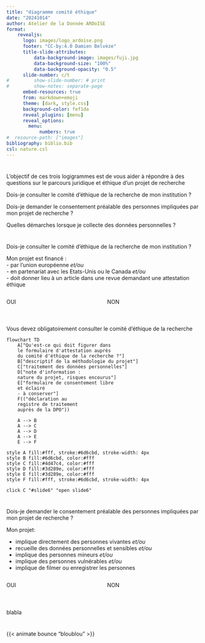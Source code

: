 ```yaml
---
title: "diagramme comité éthique"
date: "20241014"
author: Atelier de la Donnée ARDoISE
format: 
    revealjs:
      logo: images/logo_ardoise.png
      footer: "CC-by:4.0 Damien Belvèze"
      title-slide-attributes:
          data-background-image: images/fuji.jpg
          data-background-size: "100%" 
          data-background-opacity: "0.5"
      slide-number: c/t
#         show-slide-number: # print
#         show-notes: separate-page
      embed-resources: true
      from: markdown+emoji
      theme: [dark, style.css]
      background-color: fef1da
      reveal_plugins: [menu]
      reveal_options: 
        menu: 
            numbers: true
#  resource-path: ["images"]
bibliography: biblio.bib
csl: nature.csl
---
```


# {#slide1 .r-fit-text}



::::{.center-xy}

:::{.text_center}
L'objectif de ces trois logigrammes est de vous aider à répondre à des questions sur le parcours juridique et éthique d'un projet de recherche
:::

<div onclick="location.href='#slide2';" style="cursor: pointer;">
:::{.clickable_lightb} 
Dois-je consulter le comité d'éthique de la recherche de mon institution ?
:::
</div>

<div onclick="location.href='#slide4';" style="cursor: pointer;">
:::{.clickable_mediumb}
Dois-je demander le consentement préalable des personnes impliquées par mon projet de recherche ?
:::
</div>
:::{.clickable_darkb}
Quelles démarches lorsque je collecte des données personnelles ?
:::

::::

# {#slide2}




::::{.clickable_lightb} 
Dois-je consulter le comité d'éthique de la recherche de mon institution ?
::::

::::{.text_center}
Mon projet est financé :   
- par l'union européenne *et/ou*  
- en partenariat avec les Etats-Unis ou le Canada *et/ou*  
- doit donner lieu à un article dans une revue demandant une attestation éthique  
::::

::::{.columns}
:::{.column width="50%"}
<div onclick="location.href='#slide3';" style="cursor: pointer;">
:::{.clickable_lightp}
OUI
:::
</div>
:::
:::{.column width="50%"}
:::{.clickable_darkp}
NON
:::
:::
::::



#  {#slide3}

:::{.static_lightb}
Vous devez obligatoirement consulter le comité d'éthique de la recherche
:::


```mermaid
flowchart TD
    A["Qu'est-ce qui doit figurer dans
    le formulaire d'attestation auprès
    du comité d'éthique de la recherche ?"] 
    B["descriptif de la méthodologie du projet"]
    C["traitement des données personnelles"]
    D["note d'information :
    nature du projet, risques encourus"]
    E["formulaire de consentement libre 
    et éclairé 
    - à conserver"]
    F(("déclaration au
    registre de traitement
    auprès de la DPO"))
    
    A --> B
    A --> C
    A --> D
    A --> E
    E --> F

style A fill:#fff, stroke:#6d6cbd, stroke-width: 4px 
style B fill:#6d6cbd, color:#fff
style C fill:#4d47c4, color:#fff
style D fill:#3d289e, color:#fff
style E fill:#3d289e, color:#fff
style F fill:#fff, stroke:#6d6cbd, stroke-width: 4px 

click C "#slide6" "open slide6"

```


# {#slide4}

::::{.clickable_lightb} 
Dois-je demander le consentement préalable des personnes impliquées par mon projet de recherche ?
::::

::::{.text_center}
Mon projet:  

- implique directement des personnes vivantes *et/ou*  
- recueille des données personnelles et sensibles *et/ou*   
- implique des personnes mineurs *et/ou*  
- implique des personnes vulnérables *et/ou*  
- implique de filmer ou enregistrer les personnes  
::::

::::{.columns}
:::{.column width="50%"}
<div onclick="location.href='#slide5';" style="cursor: pointer;">
:::{.clickable_lightp}
OUI
:::
</div>
:::
:::{.column width="50%"}
:::{.clickable_darkp}
NON
:::
:::
::::

# {#slide5}

blabla

# {#slide6}

{{< animate bounce "bloublou" >}}
